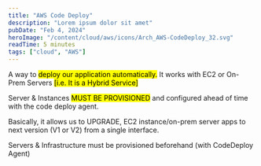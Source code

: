 ```yaml
---
title: "AWS Code Deploy"
description: "Lorem ipsum dolor sit amet"
pubDate: "Feb 4, 2024"
heroImage: "/content/cloud/aws/icons/Arch_AWS-CodeDeploy_32.svg"
readTime: 5 minutes
tags: ["cloud", "AWS"]
---
```



<Section
	link="intro"
	title="AWS Code Deploy Introduction"
	imageUrl="/content/cloud/aws/icons/Arch_AWS-CodeDeploy_32.svg"
/>
A way to <mark>deploy our application automatically.</mark> It works with EC2 or
On-Prem Servers
<mark>[i.e. It is a Hybrid Service]</mark>

Server & Instances <mark>MUST BE PROVISIONED</mark> and configured ahead of time with the
code deploy agent.

Basically, it allows us to UPGRADE, EC2 instance/on-prem server apps to next version (V1 or V2) from a single interface.

Servers & Infrastructure must be provisioned beforehand (with CodeDeploy Agent)
